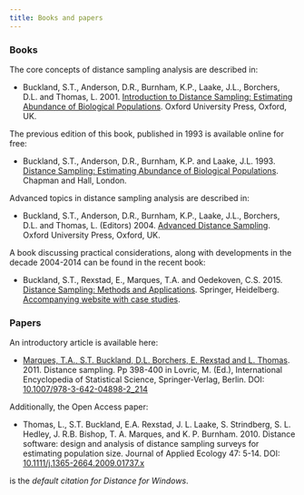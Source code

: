 ```yaml
---
title: Books and papers
---
```


### Books

The core concepts of distance sampling analysis are described in:

- Buckland, S.T., Anderson, D.R., Burnham, K.P., Laake, J.L., Borchers, D.L. and Thomas, L. 2001. [Introduction to Distance Sampling: Estimating Abundance of Biological Populations](https://www.amazon.co.uk/Introduction-Distance-Sampling-Estimating-Populations/dp/0198509278/ref=sr_1_5?ie=UTF8&qid=1496840490&sr=8-5&keywords=buckland+s.t.#reader_0198509278). Oxford University Press, Oxford, UK.

The previous edition of this book, published in 1993 is available online for free:

- Buckland, S.T., Anderson, D.R., Burnham, K.P. and Laake, J.L. 1993. [Distance Sampling: Estimating Abundance of Biological Populations](downloads/Bucklandetal1993.pdf). Chapman and Hall, London.

Advanced topics in distance sampling analysis are described in:

- Buckland, S.T., Anderson, D.R., Burnham, K.P., Laake, J.L., Borchers, D.L. and Thomas, L. (Editors) 2004. [Advanced Distance Sampling](https://www.amazon.co.uk/Advanced-Distance-Sampling-Estimating-Populations/dp/0199225877/ref=sr_1_1?ie=UTF8&qid=1496840490&sr=8-1&keywords=buckland+s.t.#reader_0199225877). Oxford University Press, Oxford, UK.

A book discussing practical considerations, along with developments in the decade 2004-2014 can be found in the recent book:

- Buckland, S.T., Rexstad, E., Marques, T.A. and Oedekoven, C.S. 2015. [Distance Sampling: Methods and Applications](http://www.springer.com/us/book/9783319192185). Springer, Heidelberg.  [Accompanying website with case studies](https://www.creem.st-andrews.ac.uk/software/ds-manda/).

### Papers

An introductory article is available here:

- [Marques, T.A., S.T. Buckland, D.L. Borchers, E. Rexstad and L. Thomas](downloads/dist_encyc_statsci.pdf). 2011. Distance sampling. Pp 398-400 in Lovric, M. (Ed.), International Encyclopedia of Statistical Science, Springer-Verlag, Berlin. DOI: [10.1007/978-3-642-04898-2_214](https://doi.org/10.1007/978-3-642-04898-2_214)

Additionally, the Open Access paper:

- Thomas, L., S.T. Buckland, E.A. Rexstad, J. L. Laake, S. Strindberg, S. L. Hedley, J. R.B. Bishop, T. A. Marques, and K. P. Burnham. 2010. Distance software: design and analysis of distance sampling surveys for estimating population size.  Journal of Applied Ecology 47: 5-14. DOI: [10.1111/j.1365-2664.2009.01737.x](https://besjournals.onlinelibrary.wiley.com/doi/full/10.1111/j.1365-2664.2009.01737.x)

is the *default citation for Distance for Windows*.
